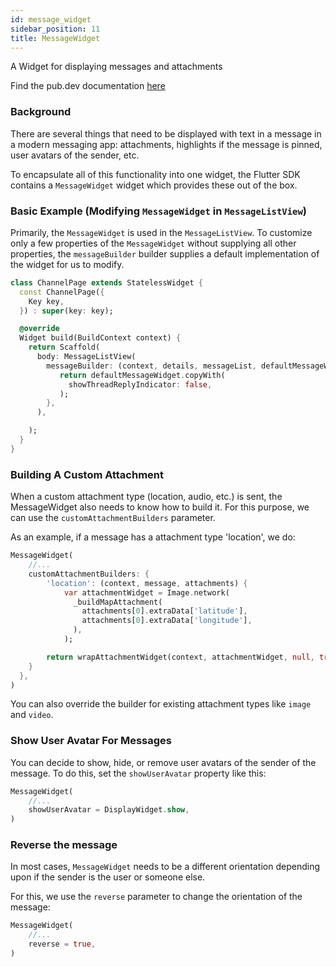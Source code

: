 ```yaml
---
id: message_widget
sidebar_position: 11
title: MessageWidget
---
```


A Widget for displaying messages and attachments

Find the pub.dev documentation [here](https://pub.dev/documentation/stream_chat_flutter/latest/stream_chat_flutter/MessageWidget-class.html)

### Background

There are several things that need to be displayed with text in a message in a modern messaging app:
attachments, highlights if the message is pinned, user avatars of the sender, etc.

To encapsulate all of this functionality into one widget, the Flutter SDK contains a `MessageWidget`
widget which provides these out of the box.

### Basic Example (Modifying `MessageWidget` in `MessageListView`)

Primarily, the `MessageWidget` is used in the `MessageListView`. To customize only a few properties
of the `MessageWidget` without supplying all other properties, the `messageBuilder` builder supplies
a default implementation of the widget for us to modify.

```dart
class ChannelPage extends StatelessWidget {
  const ChannelPage({
    Key key,
  }) : super(key: key);

  @override
  Widget build(BuildContext context) {
    return Scaffold(
      body: MessageListView(
        messageBuilder: (context, details, messageList, defaultMessageWidget) {
           return defaultMessageWidget.copyWith(
             showThreadReplyIndicator: false,
           );
        },
      ),

    );
  }
}
```

### Building A Custom Attachment

When a custom attachment type (location, audio, etc.) is sent, the MessageWidget also needs to know
how to build it. For this purpose, we can use the `customAttachmentBuilders` parameter.

As an example, if a message has a attachment type 'location', we do:

```dart
MessageWidget(
    //...
    customAttachmentBuilders: {
        'location': (context, message, attachments) {
            var attachmentWidget = Image.network(
              _buildMapAttachment(
                attachments[0].extraData['latitude'],
                attachments[0].extraData['longitude'],
              ),
            );

        return wrapAttachmentWidget(context, attachmentWidget, null, true, BorderRadius.circular(8.0));
    }
  },
)
```

You can also override the builder for existing attachment types like `image` and `video`.

### Show User Avatar For Messages

You can decide to show, hide, or remove user avatars of the sender of the message. To do this, set
the `showUserAvatar` property like this:

```dart
MessageWidget(
    //...
    showUserAvatar = DisplayWidget.show,
)
```

### Reverse the message

In most cases, `MessageWidget` needs to be a different orientation depending upon if the sender is the
user or someone else.

For this, we use the `reverse` parameter to change the orientation of the message:

```dart
MessageWidget(
    //...
    reverse = true,
)
```